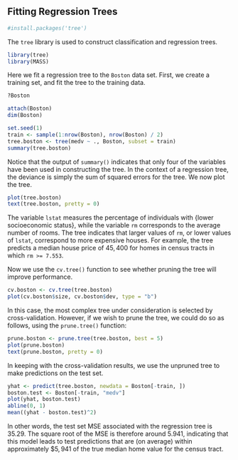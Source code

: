 ## Fitting Regression Trees

```r
#install.packages('tree')
```



The `tree` library is used to construct classification and regression trees.

```r
library(tree)
library(MASS)
```

Here we fit a regression tree to the `Boston`  data set. First, we create a training set, and fit the tree to the training data.


```r
?Boston
```


```r
attach(Boston)
dim(Boston)
```


```r
set.seed(1)
train <- sample(1:nrow(Boston), nrow(Boston) / 2)
tree.boston <- tree(medv ~ ., Boston, subset = train)
summary(tree.boston)
```

Notice that the output of `summary()` indicates that only four of the variables have been used in constructing the tree. In the context of a regression tree, the deviance is simply the sum of squared errors for the tree. We now plot the tree.

```r
plot(tree.boston)
text(tree.boston, pretty = 0)
```

The variable `lstat` measures the percentage of individuals with {lower  socioeconomic status}, while the variable `rm` corresponds to the average number of rooms. The tree indicates that larger values of `rm`, or lower values of `lstat`, correspond to more expensive houses. For example, the tree predicts a median house price of $45{,}400$ for homes in census tracts in which `rm >= 7.553`.


Now we use the `cv.tree()` function to see whether pruning the tree will improve performance.

```r
cv.boston <- cv.tree(tree.boston)
plot(cv.boston$size, cv.boston$dev, type = "b")
```

In this case, the most complex tree  under consideration is selected by cross-validation. However, if we wish to prune the tree, we could do so as follows, using the `prune.tree()` function:

```r
prune.boston <- prune.tree(tree.boston, best = 5)
plot(prune.boston)
text(prune.boston, pretty = 0)
```



In keeping with the cross-validation results, we use the unpruned tree to make predictions on the test set.

```r
yhat <- predict(tree.boston, newdata = Boston[-train, ])
boston.test <- Boston[-train, "medv"]
plot(yhat, boston.test)
abline(0, 1)
mean((yhat - boston.test)^2)
```

In other words, the  test set MSE associated with the regression tree is $35.29$.
The square root of the MSE is therefore around $5.941$, indicating that this model leads to test predictions that are (on average) within approximately $$5{,}941$ of the true median home value for the census tract.


